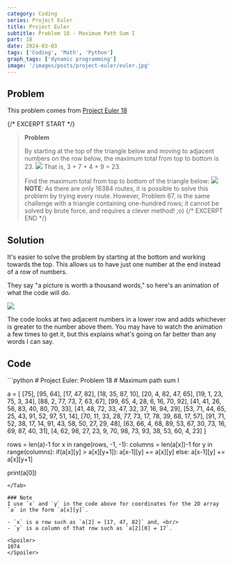 ```yaml
---
category: Coding
series: Project Euler
title: Project Euler
subtitle: Problem 18 - Maximum Path Sum I
part: 18
date: 2024-03-03
tags: ['Coding', 'Math', 'Python']
graph_tags: ['dynamic programming']
image: '/images/posts/project-euler/euler.jpg'
---
```



## Problem
This problem comes from [Project Euler 18](https://projecteuler.net/problem=18)

{/* EXCERPT START */}
> **Problem**
>
> By starting at the top of the triangle below and moving to adjacent numbers on the row below, the maximum total from top to bottom is 23.
> <img class="mx-auto" src="/images/posts/project-euler/problem18_small.png" />
> That is, 3 + 7 + 4 + 9 = 23.
>
> Find the maximum total from top to bottom of the triangle below:
> <img class="mx-auto" src="/images/posts/project-euler/problem18_big.png" />
> **NOTE**: As there are only 16384 routes, it is possible to solve this problem by trying every route. 
> However, Problem 67, is the same challenge with a triangle containing one-hundred rows; it cannot be solved by brute force, and requires a clever method! ;o)
{/* EXCERPT END */}

## Solution

It's easier to solve the problem by starting at the bottom and working towards the top. This allows us to have just one number at the end instead of a row of numbers.

They say "a picture is worth a thousand words," so here's an animation of what the code will do.

<img class="mx-auto" src="/images/posts/project-euler/problem-18.gif" />

The code looks at two adjacent numbers in a lower row and adds whichever is greater to the number above them. 
You may have to watch the animation a few times to get it, but this explains what's going on far better than any words I can say.

## Code

<Tab url="https://github.com/zlaast/Project-Euler/blob/main/Problems-Python/problem18.py" tab="problem18.py">
```python
# Project Euler: Problem 18
# Maximum path sum I

a = [
    [75],
    [95, 64],
    [17, 47, 82],
    [18, 35, 87, 10],
    [20, 4, 82, 47, 65],
    [19, 1, 23, 75, 3, 34],
    [88, 2, 77, 73, 7, 63, 67],
    [99, 65, 4, 28, 6, 16, 70, 92],
    [41, 41, 26, 56, 83, 40, 80, 70, 33],
    [41, 48, 72, 33, 47, 32, 37, 16, 94, 29],
    [53, 71, 44, 65, 25, 43, 91, 52, 97, 51, 14],
    [70, 11, 33, 28, 77, 73, 17, 78, 39, 68, 17, 57],
    [91, 71, 52, 38, 17, 14, 91, 43, 58, 50, 27, 29, 48],
    [63, 66, 4, 68, 89, 53, 67, 30, 73, 16, 69, 87, 40, 31],
    [4, 62, 98, 27, 23, 9, 70, 98, 73, 93, 38, 53, 60, 4, 23]
]

rows = len(a)-1
for x in range(rows, -1, -1):
    columns = len(a[x])-1
    for y in range(columns):
        if(a[x][y] > a[x][y+1]):
            a[x-1][y] += a[x][y]
        else:
            a[x-1][y] += a[x][y+1]

print(a[0])
```
</Tab>

### Note
I use `x` and `y` in the code above for coordinates for the 2D array `a` in the form `a[x][y]`.

- `x` is a row such as `a[2] = [17, 47, 82]` and, <br/>
- `y` is a column of that row such as `a[2][0] = 17`.

<Spoiler>
1074
</Spoiler>